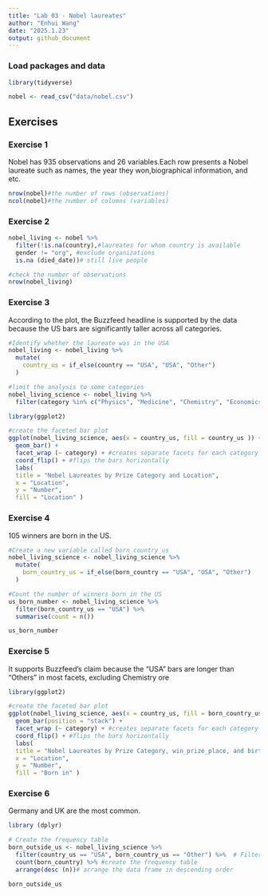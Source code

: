 ```yaml
---
title: "Lab 03 - Nobel laureates"
author: "Enhui Wang"
date: "2025.1.23"
output: github_document
---
```


### Load packages and data

```r
library(tidyverse) 
```

```r
nobel <- read_csv("data/nobel.csv")
```

## Exercises

### Exercise 1
Nobel has 935 observations and 26 variables.Each row presents a Nobel laureate such as names, the year they won,biographical information, and etc.

```r
nrow(nobel)#the number of rows (observations)
ncol(nobel)#the number of columns (variables)
```

### Exercise 2

```r
nobel_living <- nobel %>%
  filter(!is.na(country),#laureates for whom country is available
  gender != "org", #exclude organizations
  is.na (died_date))# still live people

#check the number of observations
nrow(nobel_living)
```

### Exercise 3
According to the plot, the Buzzfeed headline is supported by the data because the US bars are significantly taller across all categories.

```r
#Identify whether the laureate was in the USA
nobel_living <- nobel_living %>%
  mutate(
    country_us = if_else(country == "USA", "USA", "Other")
  ) 

#limit the analysis to some categories
nobel_living_science <- nobel_living %>%
  filter(category %in% c("Physics", "Medicine", "Chemistry", "Economics"))
```

```r
library(ggplot2)

#create the faceted bar plot
ggplot(nobel_living_science, aes(x = country_us, fill = country_us )) + 
  geom_bar() +
  facet_wrap (~ category) + #creates separate facets for each category
  coord_flip() + #flips the bars horizontally
  labs(
  title = "Nobel Laureates by Prize Category and Location",
  x = "Location",
  y = "Number",
  fill = "Location" )
```





### Exercise 4
105 winners are born in the US.
```r
#Create a new variable called born_country_us
nobel_living_science <- nobel_living_science %>%
  mutate(
    born_country_us = if_else(born_country == "USA", "USA", "Other")
  ) 

#Count the number of winners born in the US
us_born_number <- nobel_living_science %>%
  filter(born_country_us == "USA") %>%
  summarise(count = n())

us_born_number
```

### Exercise 5
It supports Buzzfeed's claim because the "USA" bars are longer than "Others" in most facets, excluding Chemistry
ore
```r
library(ggplot2)

#create the faceted bar plot
ggplot(nobel_living_science, aes(x = country_us, fill = born_country_us )) + 
  geom_bar(position = "stack") +
  facet_wrap (~ category) + #creates separate facets for each category
  coord_flip() + #flips the bars horizontally
  labs(
  title = "Nobel Laureates by Prize Category, win_prize_place, and birthplace",
  x = "Location",
  y = "Number",
  fill = "Born in" )
```

### Exercise 6
Germany and UK are the most common.

```r
library (dplyr)

# Create the frequency table
born_outside_us <- nobel_living_science %>%
  filter(country_us == "USA", born_country_us == "Other") %>%  # Filter for laureates who won in the US but were born outside the US
  count(born_country) %>% #create the frequency table
  arrange(desc (n))# arrange the data frame in descending order

born_outside_us
```





